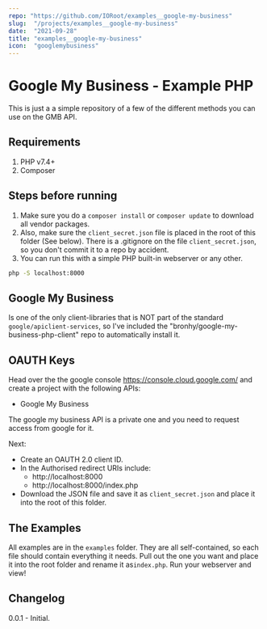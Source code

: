 ```yaml
---
repo: "https://github.com/IORoot/examples__google-my-business"
slug:  "/projects/examples__google-my-business"
date:  "2021-09-28"
title: "examples__google-my-business"
icon:  "googlemybusiness"
---
```

# Google My Business - Example PHP 

This is just a a simple repository of a few of the different methods you can use on the GMB API.
## Requirements

1. PHP v7.4+
2. Composer


## Steps before running

1. Make sure you do a `composer install` or `composer update` to download all vendor packages. 
1. Also, make sure the `client_secret.json` file is placed in the root of this folder (See below). There is a .gitignore on the file `client_secret.json`, so you don't commit it to a repo by accident.
1. You can run this with a simple PHP built-in webserver or any other. 
```bash
php -S localhost:8000
```


## Google My Business

Is one of the only client-libraries that is NOT part of the standard `google/apiclient-services`, so I've included the "bronhy/google-my-business-php-client" repo to automatically install it.

## OAUTH Keys

Head over the the google console https://console.cloud.google.com/ and create a project with the following APIs:

- Google My Business

The google my business API is a private one and you need to request access from google for it.

Next:
- Create an OAUTH 2.0 client ID.
- In the Authorised redirect URIs include:
    - http://localhost:8000
    - http://localhost:8000/index.php
- Download the JSON file and save it as `client_secret.json` and place it into the root of this folder.

## The Examples

All examples are in the `examples` folder. They are all self-contained, so each file should contain everything it needs. Pull out the one you want and place it into the root folder and rename it as`index.php`. Run your webserver and view!

## Changelog

0.0.1 - Initial.